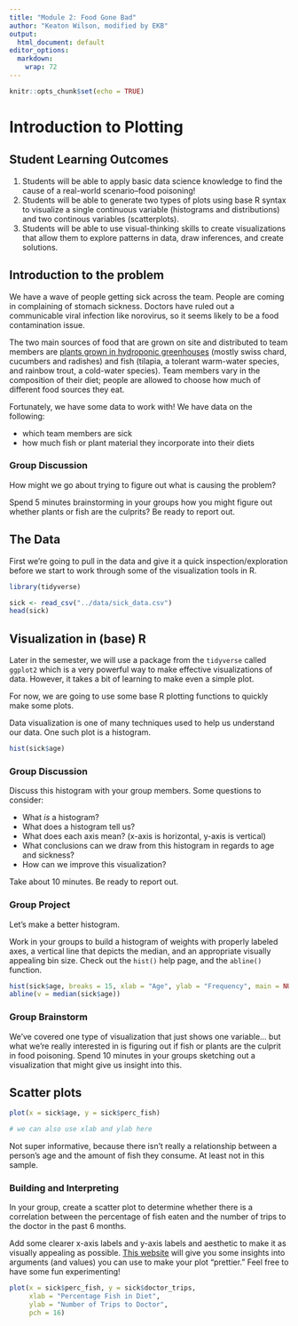 ```yaml
---
title: "Module 2: Food Gone Bad"
author: "Keaton Wilson, modified by EKB"
output:
  html_document: default
editor_options: 
  markdown: 
    wrap: 72
---
```


```r
knitr::opts_chunk$set(echo = TRUE)
```

# Introduction to Plotting

## Student Learning Outcomes

1.  Students will be able to apply basic data science knowledge to find
    the cause of a real-world scenario--food poisoning!
2.  Students will be able to generate two types of plots using base R
    syntax to visualize a single continuous variable (histograms and
    distributions) and two continous variables (scatterplots).
3.  Students will be able to use visual-thinking skills to create
    visualizations that allow them to explore patterns in data, draw
    inferences, and create solutions.

## Introduction to the problem

We have a wave of people getting sick across the team. People are coming
in complaining of stomach sickness. Doctors have ruled out a
communicable viral infection like norovirus, so it seems likely to be a
food contamination issue.

The two main sources of food that are grown on site and distributed to
team members are [plants grown in hydroponic
greenhouses](https://thespoon.tech/scientists-in-antarctica-grow-food-without-soil-or-sunlight-get-ready-mars/)
(mostly swiss chard, cucumbers and radishes) and fish (tilapia, a
tolerant warm-water species, and rainbow trout, a cold-water species).
Team members vary in the composition of their diet; people are allowed
to choose how much of different food sources they eat.

Fortunately, we have some data to work with! We have data on the
following:

-   which team members are sick
-   how much fish or plant material they incorporate into their diets

### Group Discussion

How might we go about trying to figure out what is causing the problem?

Spend 5 minutes brainstorming in your groups how you might figure out
whether plants or fish are the culprits? Be ready to report out.

## The Data

First we're going to pull in the data and give it a quick
inspection/exploration before we start to work through some of the
visualization tools in R.

```r
library(tidyverse)

sick <- read_csv("../data/sick_data.csv")
head(sick)
```

## Visualization in (base) R

Later in the semester, we will use a package from the `tidyverse` called
`ggplot2` which is a very powerful way to make effective visualizations
of data. However, it takes a bit of learning to make even a simple plot.

For now, we are going to use some base R plotting functions to quickly
make some plots.

Data visualization is one of many techniques used to help us understand
our data. One such plot is a histogram.

```r
hist(sick$age)
```

### Group Discussion

Discuss this histogram with your group members. Some questions to
consider:

-   What *is* a histogram?
-   What does a histogram tell us?
-   What does each axis mean? (x-axis is horizontal, y-axis is vertical)
-   What conclusions can we draw from this histogram in regards to age
    and sickness?
-   How can we improve this visualization?

Take about 10 minutes. Be ready to report out.

### Group Project

Let's make a better histogram.

Work in your groups to build a histogram of weights with properly
labeled axes, a vertical line that depicts the median, and an
appropriate visually appealing bin size. Check out the `hist()` help
page, and the `abline()` function.

```r
hist(sick$age, breaks = 15, xlab = "Age", ylab = "Frequency", main = NULL)
abline(v = median(sick$age))

```

### Group Brainstorm

We've covered one type of visualization that just shows one variable...
but what we're really interested in is figuring out if fish or plants
are the culprit in food poisoning. Spend 10 minutes in your groups
sketching out a visualization that might give us insight into this.

## Scatter plots

```r
plot(x = sick$age, y = sick$perc_fish)

# we can also use xlab and ylab here
```

Not super informative, because there isn't really a relationship between
a person's age and the amount of fish they consume. At least not in this
sample.

### Building and Interpreting

In your group, create a scatter plot to determine whether there is a
correlation between the percentage of fish eaten and the number of trips
to the doctor in the past 6 months.

Add some clearer x-axis labels and y-axis labels and aesthetic to make
it as visually appealing as possible. [This
website](http://www.sthda.com/english/wiki/r-plot-pch-symbols-the-different-point-shapes-available-in-r)
will give you some insights into arguments (and values) you can use to
make your plot "prettier." Feel free to have some fun experimenting!

```r
plot(x = sick$perc_fish, y = sick$doctor_trips, 
     xlab = "Percentage Fish in Diet", 
     ylab = "Number of Trips to Doctor", 
     pch = 16)

```
